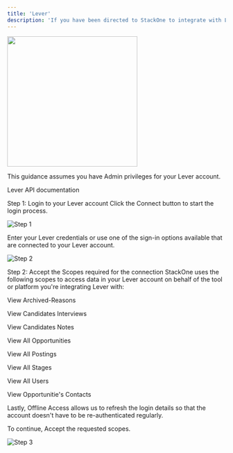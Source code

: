 ```yaml
---
title: 'Lever'
description: 'If you have been directed to StackOne to integrate with Lever, the following steps will help you understand the process and any necessary actions to configure successful integration.'
---
```



<img width="300px" noZoom="true" src="/images/lever/lever_logo.png" />

This guidance assumes you have Admin privileges for your Lever account.


Lever API documentation

 

Step 1: Login to your Lever account
Click the Connect button to start the login process.
​

![Step 1](/images/lever/image1.png) 


Enter your Lever credentials or use one of the sign-in options available that are connected to your Lever account.
​

![Step 2](/images/lever/image2.png) 

 

Step 2: Accept the Scopes required for the connection
StackOne uses the following scopes to access data in your Lever account on behalf of the tool or platform you're integrating Lever with:

View Archived-Reasons

View Candidates Interviews

View Candidates Notes

View All Opportunities 

View All Postings

View All Stages

View All Users

View Opportunitie's Contacts

Lastly, Offline Access allows us to refresh the login details so that the account doesn't have to be re-authenticated regularly.

To continue, Accept the requested scopes.


![Step 3](/images/lever/image3.png) 
 
<IntegrationFooter />